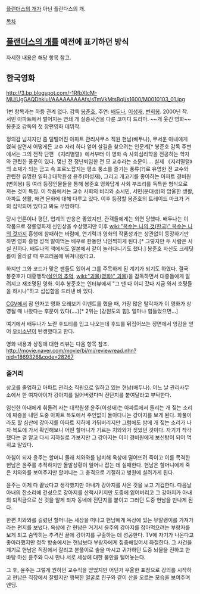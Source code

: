 [[플랜더스의 개]]가 아닌 플란다스의 개.

[[목차]]

== [[플랜더스의 개]]를 예전에 표기하던 방식 ==
자세한 내용은 해당 항목 참고. 

== 한국영화 ==
http://3.bp.blogspot.com/-1RfbXIcM-MU/UgGAQDhkiuI/AAAAAAAAAfs/sTmVkMtsBqI/s1600/M0010103_01.jpg

1번 항목과는 하등 관계 없다. 
감독 [[봉준호]], 주연: [[배두나]], [[이성재]], [[변희봉]]. 2000년 작. 서민 아파트에서 벌어지는 연쇄 개 실종사건을 다룬 코미디 드라마. ~~개 웃긴 영화~~  봉준호 감독의 첫 장편영화 데뷔작.

정의감 넘치지만 좀 덜떨어진 아파트 관리사무소 직원 현남(배두나), 무서운 아내에게 얹혀 살면서 어떻게든 교수 자리 하나 얻어 살길을 찾으려는 인문계[* 봉준호 감독 주변에서는 그의 전작 단편 《지리멸렬》에서부터 이 영화 속 사회심리학을 전공하는 학자와 관련한 풍문이 있다. 몇년 전 정년퇴임한 전 모 교수라는 소문이.... 실제 《지리멸렬》의 소재가 되는 금고 속 포르노잡지는 평소 퉁소를 즐기는 풍류(?)로 유명한 전 교수와 관련한 유명한 일화.] 대학원생 윤주(이성재), 그리고 개고기를 좋아하는 아파트 경비원(변희봉) 등 여러 등장인물들을 통해 봉준호 영화답게 사회 부조리를 독특한 형식으로 까는 것이 특징. 이 작품에서는 교수 사회의 비리와 소시민, 서민(문대생)의 암울한 생활, 아파트 생활, 애견 문화에 대해 다루고 있다. 이후 등장할 봉준호의 트레이드 마크가 거의 집약되어 있다고 봐도 무방하다.
 
당시 언론이나 평단, 업계의 반응은 좋았지만, 관객들에게는 외면 당했다. 배두나는 이 작품으로 청룡영화제 신인상을 수상했지만 이후 [[wiki:"복수는 나의 것(한국)" 복수는 나의 것]]까지 흥행에 참패하는 바람에, 연기력과 영화의 작품성과는 상관없이 등장하기만 하면 영화 흥행 성적 말아먹는 배우로 한동안 낙인찍히게 된다.[* 그렇지만 두 사람은 사실 친하다. 배두나의 책에서도 일본에서 같이 놀러다니기도 했다.] 봉준호 자신도 크레딧 롤이 올라갈 때 부끄러움에 뛰쳐나왔다고.
 
하지만 그와 코드가 맞은 팬들도 있어서 그를 주목하게 된 계기가 되기도 하였다. 결국 봉준호가 대흥행작([[살인의 추억]], [[wiki:"괴물(영화)" 괴물]])을 감독하면서 대중들에게 알려지고 재조명된 영화. 이후 봉준호는 인터뷰에서 "그 땐 다 어디 갔다 지금 와서 호평들을 하시나"하고 섭섭함을 드러낸 바 있다.

[[CGV]]에서 잠 안자고 영화 오래보기 이벤트를 했을 때, 가장 많은 탈락자가 이 영화가 상영될 때 나왔다는 후문이 있다(....)[* 2위는 [강원도의 힘]. 얼마나 힘들었으면...]

여기에서 배두나가 노란 후드티를 입고 나오는데 후드를 뒤집어쓰는 장면에서 영감을 얻어 [[우비소년]]이 탄생했다고 한다.


영화 내용과 상징에 대한 리뷰는 다음 항목 참조. http://movie.naver.com/movie/bi/mi/reviewread.nhn?nid=1869326&code=28267

=== 줄거리 ===
상고를 졸업하고 아파트 관리소 직원으로 일하고 있는 현남(배두나). 어느 날 관리사무소에서 한 여자아이가 강아지를 잃어버렸다며 전단지를 붙여달라고 부탁한다.

임신한 아내에게 휘둘려 사는 대학원생 윤주(이성재)는 아파트에서 들리는 개 짖는 소리에 짜증을 내던 도중 아파트 복도에서 주인없이 돌아다니는 강아지를 보게 된다. 화풀이라도 할 심산에 강아지를 아파트 지하에 가둬버리지만 그럼에도 밤에 개 짖는 소리가 나자 복도에 가서 확인해보니 어떤 할머니가 기르는 치와와가 짖었던 것이다. 자기가 착각했다는 걸 알고 다시 지하실로 가보지만 그 강아지는 이미 경비원에게 보신탕이 되어 먹히고 말았다.

아침이 되자 윤주는 할머니 몰래 치와와를 납치해 옥상에 떨어뜨려 죽이고 이를 목격한 현남은 윤주를 추적하지만 돌발상황이 일어나 잡는 데 실패한다. 현남은 할머니에게 죽은 치와와를 보여주지만 할머니는 그 충격으로 기절하고 병원에 실려가게 된다.

윤주는 이제 다 끝났다고 생각했지만 아내가 강아지를 사온 것을 보고 기겁한다. 다음날 아내의 잔소리에 건성으로 강아지를 산책시키지만 도중에 잃어버리고 그 강아지가 아내의 퇴직금으로 산 것을 알게 되자 동네에 전단지를 붙이고 그러던 도중 현남을 만나게 된다.

한편 치와와를 길렀던 할머니는 세상을 떠나고 현남에게 옥상에 있는 무말랭이를 가져가라는 편지를 보냈다. 옥상에 간 현남은 거기서 윤주의 강아지를 잡아먹으려는 부랑자를 보게 되고 숨막히는 추격전 끝에 강아지를 구출하는 데 성공한다. TV에 자기가 나온다고 좋아라했지만 정작 방송에서는 현남보다 부랑자에게 집중해있어서 좌절한다. 그 사건을 계기로 현남은 직장에서 잘리고 분풀이로 술을 마시고 귀가하던 도중 뇌물을 전하고 한바탕 마신 윤주와 다시 만나 서로 세상에 대한 불만을 털어놓는다.

그 후, 윤주는 그렇게 원하던 교수직을 얻었지만 어딘가 우울한 표정으로 강의를 시작하고 현남은 직장에서 잘렸지만 행복한 얼굴로 친구와 같이 산을 오르는 모습을 보여주며 엔딩.

